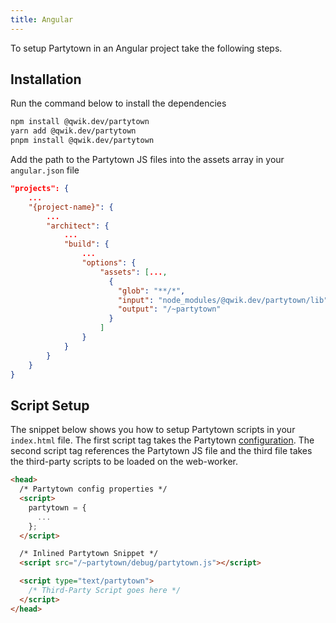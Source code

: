 ```yaml
---
title: Angular
---
```


To setup Partytown in an Angular project take the following steps.

## Installation

Run the command below to install the dependencies

```bash
npm install @qwik.dev/partytown
yarn add @qwik.dev/partytown
pnpm install @qwik.dev/partytown
```

Add the path to the Partytown JS files into the assets array in your `angular.json` file

```json
"projects": {
    ...
    "{project-name}": {
        ...
        "architect": {
            ...
            "build": {
                ...
                "options": {
                    "assets": [...,
                      {
                        "glob": "**/*",
                        "input": "node_modules/@qwik.dev/partytown/lib",
                        "output": "/~partytown"
                      }
                    ]
                }
            }
        }
    }
}
```

## Script Setup

The snippet below shows you how to setup Partytown scripts in your `index.html` file. The first script tag takes the Partytown [configuration](/configuration). The second script tag references the Partytown JS file and the third file takes the third-party scripts to be loaded on the web-worker.

```html
<head>
  /* Partytown config properties */
  <script>
    partytown = {
      ...
    };
  </script>

  /* Inlined Partytown Snippet */
  <script src="/~partytown/debug/partytown.js"></script>

  <script type="text/partytown">
    /* Third-Party Script goes here */
  </script>
</head>
```
